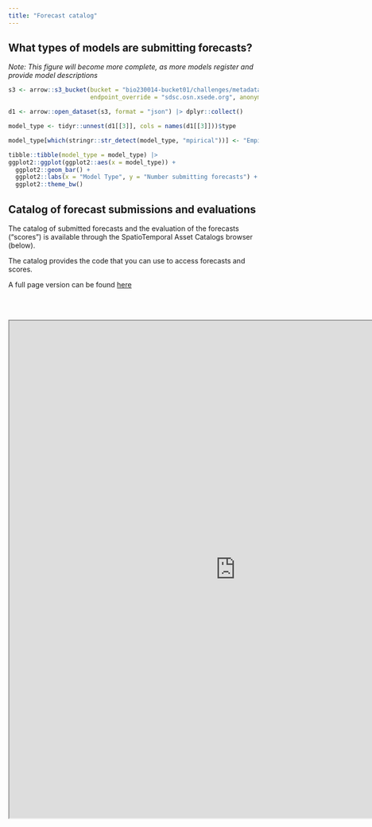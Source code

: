 ```yaml
---
title: "Forecast catalog"
---
```


## What types of models are submitting forecasts?

*Note: This figure will become more complete, as more models register and provide model descriptions*

```r
s3 <- arrow::s3_bucket(bucket = "bio230014-bucket01/challenges/metadata/model_id/",
                       endpoint_override = "sdsc.osn.xsede.org", anonymous = TRUE)

d1 <- arrow::open_dataset(s3, format = "json") |> dplyr::collect()

model_type <- tidyr::unnest(d1[[3]], cols = names(d1[[3]]))$type

model_type[which(stringr::str_detect(model_type, "mpirical"))] <- "Empirical"

tibble::tibble(model_type = model_type) |> 
ggplot2::ggplot(ggplot2::aes(x = model_type)) +
  ggplot2::geom_bar() +
  ggplot2::labs(x = "Model Type", y = "Number submitting forecasts") +
  ggplot2::theme_bw()
```

## Catalog of forecast submissions and evaluations {#sec-spatiotemporal-asset-catalog}

The catalog of submitted forecasts and the evaluation of the forecasts ("scores") is available through the SpatioTemporal Asset Catalogs browser (below).\ 

The catalog provides the code that you can use to access forecasts and scores.\ 

A full page version can be found [here](https://radiantearth.github.io/stac-browser/#/external/raw.githubusercontent.com/eco4cast/neon4cast-ci/main/catalog/catalog.json)\

<br /> <br />

```{=html}
<iframe width="910" height="1000" src="https://radiantearth.github.io/stac-browser/#/external/raw.githubusercontent.com/eco4cast/neon4cast-ci/main/catalog/catalog.json" title="Webpage example"></iframe>
```
